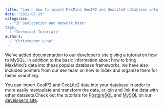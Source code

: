 ```yaml
---
title: "Learn how to import MaxMind GeoIP2 and GeoLite2 databases into PostgreSQL or MySQL"
date: "2021-07-15"
categories:
  - "IP Geolocation and Network Data"
tags:
  - "Technical Tutorials"
authors:
  - "Christopher Luna"
---
```


We’ve added documentation to our developer’s site giving a tutorial on how to
MySQL. In addition to the basic information about how to bring MaxMind’s data
into these popular database frameworks, we have also included pointers from our
dev team on how to index and organize them for faster searching.

You can import GeoIP2 and GeoLite2 data into your database in order to more
easily manipulate and transform the data, or join and link the data with other
datasets.Check out the tutorials for
[PostgreSQL](https://dev.maxmind.com/geoip/importing-databases/postgresql?lang=en)
and [MySQL](https://dev.maxmind.com/geoip/importing-databases/mysql?lang=en) on
our [developer’s
site](https://dev.maxmind.com/geoip/importing-databases?lang=en).

